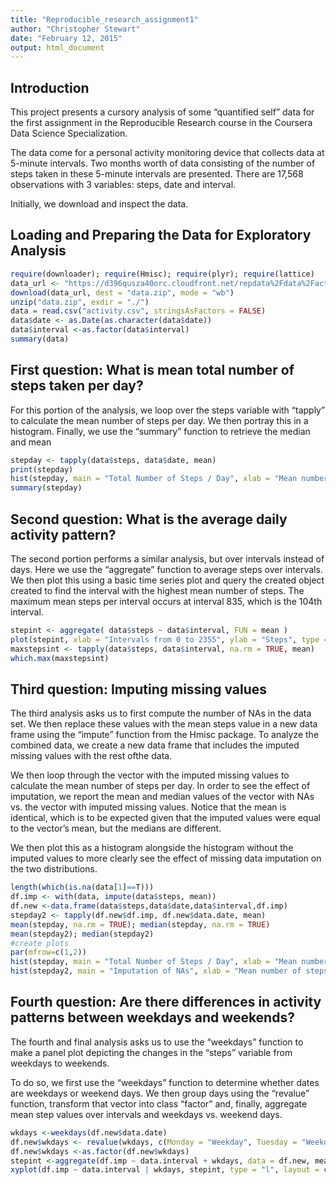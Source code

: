 ```yaml
---
title: "Reproducible_research_assignment1"
author: "Christopher Stewart"
date: "February 12, 2015"
output: html_document
---
```


## Introduction 
This project presents a cursory analysis of some "quantified self" data for the first assignment in the Reproducible Research course in the Coursera Data Science Specialization. 

The data come for a personal activity monitoring device that collects data at 5-minute intervals. Two months worth of data consisting of the number of steps taken in these 5-minute intervals are presented. There are 17,568 observations with 3 variables: steps, date and interval.

Initially, we download and inspect the data.

## Loading and Preparing the Data for Exploratory Analysis

```r
require(downloader); require(Hmisc); require(plyr); require(lattice)
data_url <- "https://d396qusza40orc.cloudfront.net/repdata%2Fdata%2Factivity.zip"
download(data_url, dest = "data.zip", mode = "wb")
unzip("data.zip", exdir = "./")
data = read.csv("activity.csv", stringsAsFactors = FALSE)
data$date <- as.Date(as.character(data$date))
data$interval <-as.factor(data$interval)
summary(data)
```

## First question: What is mean total number of steps taken per day?

For this portion of the analysis, we loop over the steps variable with "tapply" to calculate the mean number of steps per day. We then portray this in a histogram. Finally, we use the "summary" function to retrieve the median and mean 


```r
stepday <- tapply(data$steps, data$date, mean)
print(stepday)
hist(stepday, main = "Total Number of Steps / Day", xlab = "Mean number of steps")
summary(stepday)
```

## Second question: What is the average daily activity pattern?

The second portion performs a similar analysis, but over intervals instead of days. Here we use the "aggregate" function to average steps over intervals. We then plot this using a basic time series plot and query the created object created to find the interval with the highest mean number of steps. The maximum mean steps per interval occurs at interval 835, which is the 104th interval.

```r
stepint <- aggregate( data$steps ~ data$interval, FUN = mean )
plot(stepint, xlab = "Intervals from 0 to 2355", ylab = "Steps", type = "l", main = "Mean Number of Steps by Interval")
maxstepsint <- tapply(data$steps, data$interval, na.rm = TRUE, mean)
which.max(maxstepsint)
```


## Third question: Imputing missing values

The third analysis asks us to first compute the number of NAs in the data set. We then replace these values with the mean steps value in a new data frame using the "impute" function from the Hmisc package. To analyze the combined data, we create a new data frame that includes the imputed missing values with the rest ofthe data. 

We then loop through the vector with the imputed missing values to calculate the mean number of steps per day. In order to see the effect of imputation, we report the mean and median values of the vector with NAs vs. the vector with imputed missing values. Notice that the mean is identical, which is to be expected given that the imputed values were equal to the vector's mean, but the medians are different.

We then plot this as a histogram alongside the histogram without the imputed values to more clearly see the effect of missing data imputation on the two distributions.


```r
length(which(is.na(data[1]==T)))
df.imp <- with(data, impute(data$steps, mean))
df.new <-data.frame(data$steps,data$date,data$interval,df.imp)
stepday2 <- tapply(df.new$df.imp, df.new$data.date, mean)
mean(stepday, na.rm = TRUE); median(stepday, na.rm = TRUE)
mean(stepday2); median(stepday2)
#create plots
par(mfrow=c(1,2))
hist(stepday, main = "Total Number of Steps / Day", xlab = "Mean number of steps")
hist(stepday2, main = "Imputation of NAs", xlab = "Mean number of steps")
```


## Fourth question: Are there differences in activity patterns between weekdays and weekends?

The fourth and final analysis asks us to use the "weekdays" function to make a panel plot depicting the changes in the "steps" variable from weekdays to weekends. 

To do so, we first use the "weekdays" function to determine whether dates are weekdays or weekend days. We then group days using the "revalue" function, transform that vector into class "factor" and, finally, aggregate mean step values over intervals and weekdays vs. weekend days. 


``` r
wkdays <-weekdays(df.new$data.date)
df.new$wkdays <- revalue(wkdays, c(Monday = "Weekday", Tuesday = "Weekday", Wednesday = "Weekday", Thursday = "Weekday", Friday = "Weekday", Saturday = "Weekend", Sunday = "Weekend"))
df.new$wkdays <-as.factor(df.new$wkdays)
stepint <-aggregate(df.imp ~ data.interval + wkdays, data = df.new, mean)
xyplot(df.imp ~ data.interval | wkdays, stepint, type = "l", layout = c(1, 2), xlab = "Intervals from 0 to 2355", ylab = "Steps", main = "Mean Number of Steps per Interval")
```